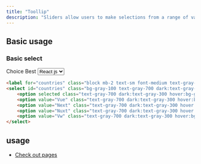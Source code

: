 ```yaml
---
title: "Toollip"
description: "Sliders allow users to make selections from a range of values."
---
```



## Basic usage

### Basic select

<Example p="none">
  <div class="flex flex-col gap-2 p-4">
    <label for="countries" class="block mb-2 text-sm font-medium text-gray-900 dark:text-white">Choice Best</label>
    <select id="countries" class="bg-gray-100 text-gray-700 dark:text-gray-300 dark:bg-slate-900 bg-opacity-20 w-fit py-1 px-3 border border-gray-300 text-sm rounded-lg focus:outline-none">
    <option selected class="text-gray-700 dark:text-gray-300 hover:bg-green-300">React js</option>
    <option value="US" class="text-gray-700 dark:text-gray-300 hover:bg-green-300">Vue js</option>
    <option value="CA" class="text-gray-700 dark:text-gray-300 hover:bg-green-300">Next js</option>
    <option value="FR" class="text-gray-700 dark:text-gray-300 hover:bg-green-300">Nuxt js</option>
    <option value="DE" class="text-gray-700 dark:text-gray-300 hover:bg-green-300">Vw js</option>
    </select>
  </div>
</Example>

```html
<label for="countries" class="block mb-2 text-sm font-medium text-gray-900 dark:text-white">Choice Best</label>
<select id="countries" class="bg-gray-100 text-gray-700 dark:text-gray-300 dark:bg-slate-900 bg-opacity-20 w-fit py-1 px-3 border border-gray-300 text-sm rounded-lg focus:outline-none">
    <option selected class="text-gray-700 dark:text-gray-300 hover:bg-green-300">React js</option>
    <option value="Vue" class="text-gray-700 dark:text-gray-300 hover:bg-green-300">Vue js</option>
    <option value="Next" class="text-gray-700 dark:text-gray-300 hover:bg-green-300">Next js</option>
    <option value="Nuxt" class="text-gray-700 dark:text-gray-300 hover:bg-green-300">Nuxt js</option>
    <option value="Vw" class="text-gray-700 dark:text-gray-300 hover:bg-green-300">Vw js</option>
</select>
```

## usage

- [Check out pages](/docs/check-out-pages)
